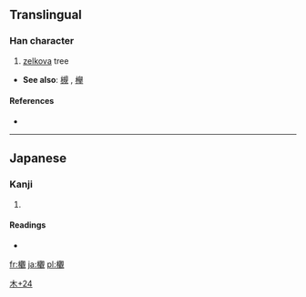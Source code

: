 {{delete|It is not so required}}
==Translingual==

===Han character===
{{Han char|rn=75|rad=木|as=24|sn=28|four=|canj=木廿土山 (DTGU)}}

# [[zelkova]] tree

* '''See also''': [[槻]]<!-- looks like a simplificatin? -->, [[欅]]

====References====
* {{Han ref|kx=0564.261|dkj=15986|dj=0953.320|hdz=21327.071|uh=6B1F|ud=27423}}

----

==Japanese==

===Kanji===
{{ja-kanji|grade=|rs=木24}}

# {{defn|lang=ja|sort=木24}}

====Readings====
* {{ja-readings|on=|kun=[[つき]] (tsuki), [[かたくみ]] (katakumi)}}

[[Category:Japanese-only CJKV Characters|木+24]]

[[fr:欟]]
[[ja:欟]]
[[pl:欟]]